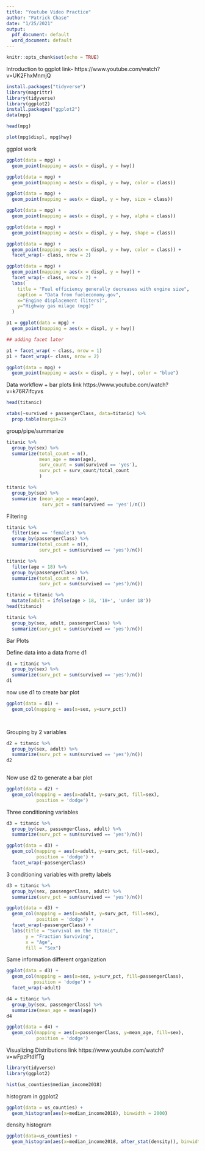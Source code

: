 ```yaml
---
title: "Youtube Video Practice"
author: "Patrick Chase"
date: "1/25/2021"
output:
  pdf_document: default
  word_document: default
---
```


```r
knitr::opts_chunk$set(echo = TRUE)
```
Introduction to ggplot 
link- https://www.youtube.com/watch?v=UK2FhxMnmjQ 

```r
install.packages("tidyverse")
library(magrittr)
library(tidyverse)
library(ggplot2)
install.packages("ggplot2")
data(mpg)

head(mpg)

plot(mpg$displ, mpg$hwy)


```

ggplot work 

```r
ggplot(data = mpg) + 
  geom_point(mapping = aes(x = displ, y = hwy))
```

```r
ggplot(data = mpg) + 
  geom_point(mapping = aes(x = displ, y = hwy, color = class))
```
```r
ggplot(data = mpg) + 
  geom_point(mapping = aes(x = displ, y = hwy, size = class))

```
```r
ggplot(data = mpg) + 
  geom_point(mapping = aes(x = displ, y = hwy, alpha = class))
```
```r
ggplot(data = mpg) + 
  geom_point(mapping = aes(x = displ, y = hwy, shape = class))
```
```r
ggplot(data = mpg) + 
  geom_point(mapping = aes(x = displ, y = hwy, color = class)) +
  facet_wrap(~ class, nrow = 2) 
```
```r
ggplot(data = mpg) + 
  geom_point(mapping = aes(x = displ, y = hwy)) +
  facet_wrap(~ class, nrow = 2) +
  labs(
    title = "Fuel efficiency generally decreases with engine size",
    caption = "Data from fueleconomy.gov",
    x="Engine displacement (liters)",
    y="Highway gas milage (mpg)"
  )
```

```r
p1 = ggplot(data = mpg) + 
  geom_point(mapping = aes(x = displ, y = hwy))

## adding facet later 

p1 + facet_wrap( ~ class, nrow = 1)
p1 + facet_wrap(~ class, nrow = 2)
```

```r
ggplot(data = mpg) + 
  geom_point(mapping = aes(x = displ, y = hwy), color = "blue") 
```

Data workflow + bar plots 
link https://www.youtube.com/watch?v=k76R7ifcyvs 

```r
head(titanic)
```
```r
xtabs(~survived + passengerClass, data=titanic) %>% 
  prop.table(margin=2)
```
group/pipe/summarize

```r
titanic %>% 
  group_by(sex) %>%
  summarize(total_count = n(), 
            mean_age = mean(age),
            surv_count = sum(survived == 'yes'), 
            surv_pct = surv_count/total_count
            )
```
```r
titanic %>% 
  group_by(sex) %>%
  summarize (mean_age = mean(age), 
             surv_pct = sum(survived == 'yes')/n())
```
Filtering
```r
titanic %>% 
  filter(sex == 'female') %>% 
  group_by(passengerClass) %>%
  summarize(total_count = n(), 
            surv_pct = sum(survived == 'yes')/n())
```

```r
titanic %>% 
  filter(age < 18) %>% 
  group_by(passengerClass) %>%
  summarize(total_count = n(),
            surv_pct = sum(survived == 'yes')/n())
```

```r
titanic = titanic %>% 
  mutate(adult = ifelse(age > 18, '18+', 'under 18')) 
head(titanic)
```

```r
titanic %>% 
  group_by(sex, adult, passengerClass) %>% 
  summarize(surv_pct = sum(survived == 'yes')/n())

```

Bar Plots

Define data into a data frame d1
```r
d1 = titanic %>% 
  group_by(sex) %>% 
  summarize(surv_pct = sum(survived == 'yes')/n())
d1
```
now use d1 to create bar plot 
```r
ggplot(data = d1) +
  geom_col(mapping = aes(x=sex, y=surv_pct))

  
```

Grouping by 2 variables 
```r
d2 = titanic %>%
  group_by(sex, adult) %>%
  summarize(surv_pct = sum(survived == 'yes')/n())
d2
  
```

Now use d2 to generate a bar plot 
```r
ggplot(data = d2) +
  geom_col(mapping = aes(x=adult, y=surv_pct, fill=sex), 
           position = 'dodge')
```

Three conditioning variables
```r
d3 = titanic %>% 
  group_by(sex, passengerClass, adult) %>%
  summarize(surv_pct = sum(survived == 'yes')/n())

ggplot(data = d3) + 
  geom_col(mapping = aes(x=adult, y=surv_pct, fill=sex),
           position = 'dodge') +
  facet_wrap(~passengerClass)
```

3 conditioning variables with pretty labels

```r
d3 = titanic %>% 
  group_by(sex, passengerClass, adult) %>%
  summarize(surv_pct = sum(survived == 'yes')/n())

ggplot(data = d3) + 
  geom_col(mapping = aes(x=adult, y=surv_pct, fill=sex),
           position = 'dodge') +
  facet_wrap(~passengerClass) +
  labs(title = "Survival on the Titanic",
       y = "Fraction Surviving",
       x = "Age", 
       fill = "Sex")
```

Same information different organization
```r
ggplot(data = d3) + 
  geom_col(mapping = aes(x=sex, y=surv_pct, fill=passengerClass),
          position = 'dodge') +
  facet_wrap(~adult)
```
```r
d4 = titanic %>% 
  group_by(sex, passengerClass) %>%
  summarize(mean_age = mean(age))
d4
```

```r
ggplot(data = d4) +
  geom_col(mapping = aes(x=passengerClass, y=mean_age, fill=sex),
           position = 'dodge')
```

Visualizing Distributions
link https://www.youtube.com/watch?v=wFpzPtdIfTg 

```r
library(tidyverse)
library(ggplot2)

hist(us_counties$median_income2018)
```


histogram in ggplot2 
```r
ggplot(data = us_counties) + 
  geom_histogram(aes(x=median_income2018), binwidth = 2000)
```

density histogram 
```r
ggplot(data=us_counties) + 
  geom_histogram(aes(x=median_income2018, after_stat(density)), binwidth = 2000) 
```













